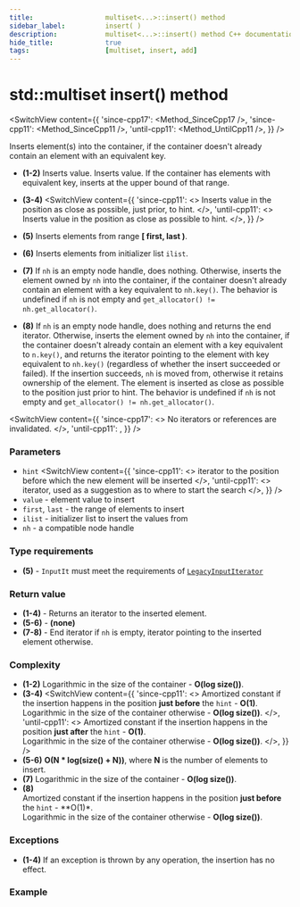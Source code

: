 ```yaml
---
title:					multiset<...>::insert() method
sidebar_label:			insert( )
description:			multiset<...>::insert() method C++ documentation
hide_title:				true
tags:					[multiset, insert, add]
---
```



<!-- Terms -->

<!----------------- Codes ---------------------->



# std::multiset insert() method

<SwitchView content={{
    'since-cpp17': <Method_SinceCpp17 />,
    'since-cpp11': <Method_SinceCpp11 />,
    'until-cpp11': <Method_UntilCpp11 />,
    }} />

Inserts element(s) into the container, if the container doesn't already contain an element with an equivalent key.

 - **(1-2)** Inserts value.
	Inserts value. If the container has elements with equivalent key, inserts at the upper bound of that range.

 - **(3-4)**
	<SwitchView content={{
		'since-cpp11': <>
			Inserts value in the position as close as possible, just prior, to hint.
		</>,
		'until-cpp11': <>
			Inserts value in the position as close as possible to hint.
		</>,
		}} />

 - **(5)** Inserts elements from range **[ first, last )**.
 - **(6)** Inserts elements from initializer list `ilist`.
 - **(7)** If `nh` is an empty node handle, does nothing. Otherwise, inserts the element owned by `nh` into the container,
    if the container doesn't already contain an element with a key equivalent to `nh.key()`. The behavior is undefined if `nh` is not empty and `get_allocator() != nh.get_allocator()`.
 - **(8)** If `nh` is an empty node handle, does nothing and returns the end iterator.
    Otherwise, inserts the element owned by `nh` into the container, if the container doesn't already contain an element with a key equivalent to `n.key()`,
    and returns the iterator pointing to the element with key equivalent to `nh.key()` (regardless of whether the insert succeeded or failed).
    If the insertion succeeds, `nh` is moved from, otherwise it retains ownership of the element.
    The element is inserted as close as possible to the position just prior to hint. The behavior is undefined if `nh` is not empty and `get_allocator() != nh.get_allocator()`.

<SwitchView content={{
    'since-cpp17': <> No iterators or references are invalidated. </>,
    'until-cpp11': <IteratorDereferenceNote />,
    }} />

### Parameters

 - `hint`
<SwitchView content={{
    'since-cpp11': <> iterator to the position before which the new element will be inserted </>,
    'until-cpp11': <> iterator, used as a suggestion as to where to start the search </>,
    }} />
 - `value` - element value to insert
 - `first`, `last` - the range of elements to insert
 - `ilist` - initializer list to insert the values from
 - `nh` - a compatible node handle
 
### Type requirements
 - **(5)** - `InputIt` must meet the requirements of [`LegacyInputIterator`](/docs/named_req/LegacyInputIterator)

### Return value

 - **(1-4)** - Returns an iterator to the inserted element.
 - **(5-6)** - **(none)**
 - **(7-8)** - End iterator if `nh` is empty, iterator pointing to the inserted element otherwise.

### Complexity

 - **(1-2)** Logarithmic in the size of the container - **O(log size())**.
 - **(3-4)** 
<SwitchView content={{
    'since-cpp11': <>
			Amortized constant if the insertion happens in the position <b>just before</b> the <code>hint</code> - <b>O(1)</b>.<br/>
			Logarithmic in the size of the container otherwise - <b>O(log size())</b>.
		</>,
    'until-cpp11': <>
			Amortized constant if the insertion happens in the position <b>just after</b> the <code>hint</code> - <b>O(1)</b>.<br/>
			Logarithmic in the size of the container otherwise - <b>O(log size())</b>.
		</>,
    }} />
 - **(5-6)** **O(N * log(size() + N))**, where **N** is the number of elements to insert.
 - **(7)** Logarithmic in the size of the container - **O(log size())**.
 - **(8)**  
	Amortized constant if the insertion happens in the position **just before** the `hint` - **O(1)*.  
	Logarithmic in the size of the container otherwise - **O(log size())**.

### Exceptions

 - **(1-4)** If an exception is thrown by any operation, the insertion has no effect.

<ImproveSection />

### Example

<ImproveSection />
